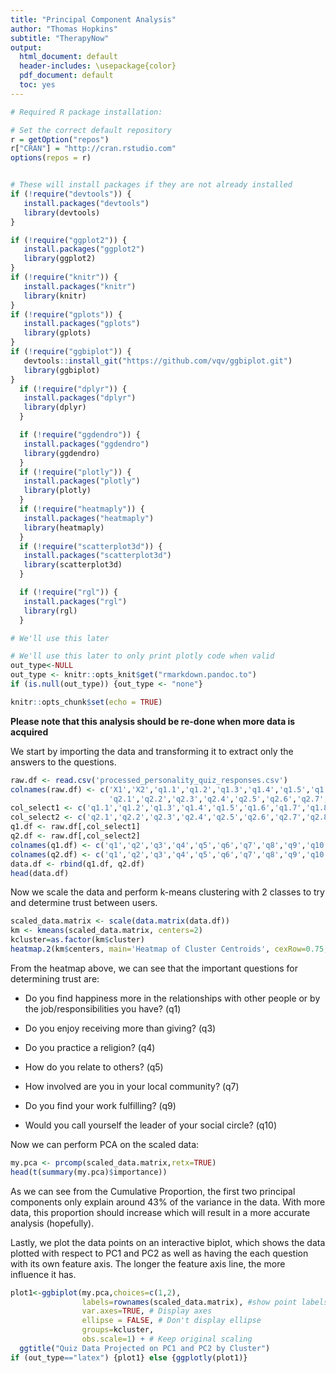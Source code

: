 ```yaml
---
title: "Principal Component Analysis"
author: "Thomas Hopkins"
subtitle: "TherapyNow"
output:
  html_document: default
  header-includes: \usepackage{color}
  pdf_document: default
  toc: yes
---
```


```r
# Required R package installation:

# Set the correct default repository
r = getOption("repos")
r["CRAN"] = "http://cran.rstudio.com"
options(repos = r)


# These will install packages if they are not already installed
if (!require("devtools")) {
   install.packages("devtools")
   library(devtools)
}

if (!require("ggplot2")) {
   install.packages("ggplot2")
   library(ggplot2)
}
if (!require("knitr")) {
   install.packages("knitr")
   library(knitr)
}
if (!require("gplots")) {
   install.packages("gplots")
   library(gplots)
}
if (!require("ggbiplot")) {
   devtools::install_git("https://github.com/vqv/ggbiplot.git")
   library(ggbiplot)
}
  if (!require("dplyr")) {
   install.packages("dplyr")
   library(dplyr)
  }

  if (!require("ggdendro")) {
   install.packages("ggdendro")
   library(ggdendro)
  }
  if (!require("plotly")) {
   install.packages("plotly")
   library(plotly)
  }
  if (!require("heatmaply")) {
   install.packages("heatmaply")
   library(heatmaply)
  }
  if (!require("scatterplot3d")) {
   install.packages("scatterplot3d")
   library(scatterplot3d)
  }

  if (!require("rgl")) {
   install.packages("rgl")
   library(rgl)
  }

# We'll use this later

# We'll use this later to only print plotly code when valid
out_type<-NULL
out_type <- knitr::opts_knit$get("rmarkdown.pandoc.to")
if (is.null(out_type)) {out_type <- "none"}

knitr::opts_chunk$set(echo = TRUE)
```

**Please note that this analysis should be re-done when more data is acquired**

We start by importing the data and transforming it to extract only the answers to the questions.

```r
raw.df <- read.csv('processed_personality_quiz_responses.csv')
colnames(raw.df) <- c('X1','X2','q1.1','q1.2','q1.3','q1.4','q1.5','q1.6','q1.7','q1.8','q1.9','q1.10',
                      'q2.1','q2.2','q2.3','q2.4','q2.5','q2.6','q2.7','q2.8','q2.9','q2.10', 'X3')
col_select1 <- c('q1.1','q1.2','q1.3','q1.4','q1.5','q1.6','q1.7','q1.8','q1.9','q1.10')
col_select2 <- c('q2.1','q2.2','q2.3','q2.4','q2.5','q2.6','q2.7','q2.8','q2.9','q2.10')
q1.df <- raw.df[,col_select1]
q2.df <- raw.df[,col_select2]
colnames(q1.df) <- c('q1','q2','q3','q4','q5','q6','q7','q8','q9','q10')
colnames(q2.df) <- c('q1','q2','q3','q4','q5','q6','q7','q8','q9','q10')
data.df <- rbind(q1.df, q2.df)
head(data.df)
```

Now we scale the data and perform k-means clustering with 2 classes to try and determine trust between users.

```r
scaled_data.matrix <- scale(data.matrix(data.df))
km <- kmeans(scaled_data.matrix, centers=2)
kcluster=as.factor(km$cluster)
heatmap.2(km$centers, main='Heatmap of Cluster Centroids', cexRow=0.75, cexCol=0.75, scale="none", dendrogram="none",Colv= FALSE, Rowv=FALSE, tracecol=NA,density.info='none')
```

From the heatmap above, we can see that the important questions for determining trust are:

  - Do you find happiness more in the relationships with other people or by the job/responsibilities you have? (q1)
  
  - Do you enjoy receiving more than giving? (q3)
  
  - Do you practice a religion? (q4)
  
  - How do you relate to others? (q5)
  
  - How involved are you in your local community? (q7)
  
  - Do you find your work fulfilling? (q9)
  
  - Would you call yourself the leader of your social circle? (q10)
  
Now we can perform PCA on the scaled data:

```r
my.pca <- prcomp(scaled_data.matrix,retx=TRUE)
head(t(summary(my.pca)$importance))
```

As we can see from the Cumulative Proportion, the first two principal components only explain around 43% of the variance in the data. With more data, this proportion should increase which will result in a more accurate analysis (hopefully).


Lastly, we plot the data points on an interactive biplot, which shows the data plotted with respect to PC1 and PC2 as well as having the each question with its own feature axis. The longer the feature axis line, the more influence it has.

```r
plot1<-ggbiplot(my.pca,choices=c(1,2),
                labels=rownames(scaled_data.matrix), #show point labels
                var.axes=TRUE, # Display axes 
                ellipse = FALSE, # Don't display ellipse
                groups=kcluster,
                obs.scale=1) + # Keep original scaling
  ggtitle("Quiz Data Projected on PC1 and PC2 by Cluster")
if (out_type=="latex") {plot1} else {ggplotly(plot1)}
```

